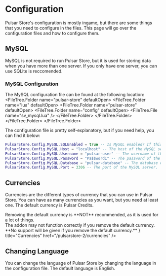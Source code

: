 
# Configuration
Pulsar Store's configuration is mostly ingame, but there are some things that you need to configure in the files. This page will go over the configuration files and how to configure them.

<FileTree>
	<FileTree.Folder name="pulsar-store" defaultOpen>
		<FileTree.Folder name="lua" defaultOpen>
			<FileTree.Folder name="pulsar-store" defaultOpen>
				<FileTree.Folder name="config" defaultOpen>
					<FileTree.Folder name="currencies">
						<FileTree.File name="sh_darkrp.lua" />
						<FileTree.File name="sh_pulsar.lua" />
					</FileTree.Folder>
					<FileTree.Folder name="importers">
						<FileTree.File name="sv_bricks_sqlite.lua" />
						<FileTree.File name="sv_pulsar_v2_mysql.lua" />
						<FileTree.File name="sv_pulsar_v2_sqlite.lua" />
					</FileTree.Folder>
					<FileTree.File name="sv_mysql.lua" />
				</FileTree.Folder>
			</FileTree.Folder>
		</FileTree.Folder>
	</FileTree.Folder>
</FileTree>


## MySQL
MySQL is not required to run Pulsar Store, but it is used for storing data when you have more than one server. If you only have one server, you can use SQLite is reccomended.

### MySQL Configuration
The MySQL configuration file can be found at the following location:
<FileTree>
	<FileTree.Folder name="pulsar-store" defaultOpen>
		<FileTree.Folder name="lua" defaultOpen>
			<FileTree.Folder name="pulsar-store" defaultOpen>
				<FileTree.Folder name="config" defaultOpen>
					<FileTree.File name="sv_mysql.lua" />
				</FileTree.Folder>
			</FileTree.Folder>
		</FileTree.Folder>
	</FileTree.Folder>
</FileTree>

The configuration file is pretty self-explanatory, but if you need help, you can find it below:
```lua
PulsarStore.Config.MySQL.SQLEnabled = true -- Is MySQL enabled? If this is false, Pulsar Store will use SQLite instead.
PulsarStore.Config.MySQL.Host = "localhost" -- The host of the MySQL server.
PulsarStore.Config.MySQL.Username = "pulsar-user" -- The username of the MySQL server.
PulsarStore.Config.MySQL.Password = "Pa$$word1" -- The password of the MySQL server.
PulsarStore.Config.MySQL.Database = "pulsar-database" -- The database of the MySQL server.
PulsarStore.Config.MySQL.Port = 3306 -- The port of the MySQL server.
```

## Currencies
Currencies are the different types of currency that you can use in Pulsar Store. You can have as many currencies as you want, but you need at least one. The default currency is Pulsar Credits.

<Callout emoji="⚠️">
	Removing the default currency is **NOT** recommended, as it is used for a lot of things.<br/>
	The addon may not function correctly if you remove the default currency.<br/>
	**No support will be given if you remove the default currency.**
</Callout>

<Cards>
	<Card
		icon={
			<svg
				xmlns="http://www.w3.org/2000/svg"
				viewBox="0 0 512 512"
				className="h-6 w-6 fill-current"
			>
				<path d="M258.8 50.7c-1.8-.7-3.8-.7-5.7 0L63.6 122.6 256 198.2l192.4-75.6L258.8 50.7zM48 377.9c0 3.3 2.1 6.3 5.2 7.5L232 453.2V240.4L48 168.1V377.9zm232 75.3l178.8-67.8c3.1-1.2 5.2-4.2 5.2-7.5V168.1L280 240.4V453.2zM236.1 5.9c12.8-4.9 26.9-4.9 39.7 0l200 75.9C497.6 90 512 110.8 512 134.1V377.9c0 23.3-14.4 44.1-36.1 52.4l-200 75.9c-12.8 4.9-26.9 4.9-39.7 0l-200-75.9C14.4 422 0 401.2 0 377.9V134.1C0 110.8 14.4 90 36.1 81.7l200-75.9z"/>
			</svg>
		}
		title="Currencies"
		href="/pulsarstore-2/currencies"
	/>
</Cards>

## Changing Language
You can change the language of Pulsar Store by changing the language in the configuration file. The default language is English.